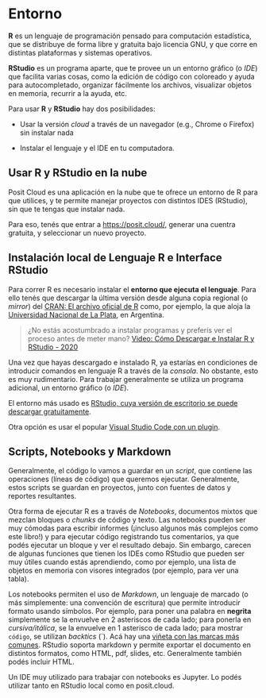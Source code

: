 # Entorno {.unnumbered}

**R** es un lenguaje de programación pensado para computación estadística, que se distribuye de forma libre y gratuita bajo licencia GNU, y que corre en distintas plataformas y sistemas operativos.

**RStudio** es un programa aparte, que te provee un un entorno gráfico (o *IDE*) que facilita varias cosas, como la edición de código con coloreado y ayuda para autocompletado, organizar fácilmente los archivos, visualizar objetos en memoria, recurrir a la ayuda, etc.

Para usar **R** y **RStudio** hay dos posibilidades:

-   Usar la versión *cloud* a través de un navegador (e.g., Chrome o Firefox) sin instalar nada

-   Instalar el lenguaje y el IDE en tu computadora.

## Usar R y RStudio en la nube {.unnumbered}

Posit Cloud es una aplicación en la nube que te ofrece un entorno de R para que utilices, y te permite manejar proyectos con distintos IDES (RStudio), sin que te tengas que instalar nada.

Para eso, tenés que entrar a <https://posit.cloud/>, generar una cuentra gratuita, y seleccionar un nuevo proyecto.

## Instalación local de Lenguaje R e Interface RStudio {.unnumbered}

Para correr R es necesario instalar el **entorno que ejecuta el lenguaje**. Para ello tenés que descargar la última versión desde alguna copia regional (o *mirror*) del [CRAN: El archivo oficial de R](https://cran.r-project.org/mirrors.html) como, por ejemplo, la que aloja la [Universidad Nacional de La Plata](http://mirror.fcaglp.unlp.edu.ar/CRAN/), en Argentina.

<!-- ```{block, type='rmdcomment'} -->

> ¿No estás acostumbrado a instalar programas y preferís ver el proceso antes de meter mano? [Video: Cómo Descargar e Instalar R y RStudio - 2020](https://www.youtube.com/watch?v=D9Bp11iZssc)

Una vez que hayas descargado e instalado R, ya estarías en condiciones de introducir comandos en lenguaje R a través de la *consola*. No obstante, esto es muy rudimentario. Para trabajar generalmente se utiliza un programa adicional, un entorno gráfico (o *IDE*).

El entorno más usado es [RStudio, cuya versión de escritorio se puede descargar gratuitamente](https://posit.co/downloads/).

Otra opción es usar el popular [Visual Studio Code con un plugin](https://marketplace.visualstudio.com/items?itemName=Ikuyadeu.r).

## Scripts, Notebooks y Markdown {.unnumbered}

Generalmente, el código lo vamos a guardar en un *script*, que contiene las operaciones (líneas de código) que queremos ejecutar. Generalmente, estos scripts se guardan en proyectos, junto con fuentes de datos y reportes resultantes.

Otra forma de ejecutar R es a través de *Notebooks*, documentos mixtos que mezclan bloques o *chunks* de código y texto. Las notebooks pueden ser muy cómodas para escribir informes (¡incluso algunos más complejos como este libro!) y para ejecutar código registrando tus comentarios, ya que podés ejecutar un bloque y ver el resultado debajo. Sin embargo, carecen de algunas funciones que tienen los IDEs como RStudio que pueden ser muy útiles cuando estás aprendiendo, como por ejemplo, una lista de objetos en memoria con visores integrados (por ejemplo, para ver una tabla).

Los notebooks permiten el uso de *Markdown*, un lenguaje de marcado (o más simplemente: una convención de escritura) que permite introducir formato usando símbolos. Por ejemplo, para poner una palabra en **negrita** simplemente se la envuelve en 2 asteriscos de cada lado; para ponerla en *cursiva/itálica*, se la envuelve en 1 asterisco de cada lado; para mostrar `código`, se utilizan *backtics* (\`). Acá hay una [viñeta con las marcas más comunes](https://www.rstudio.com/wp-content/uploads/2015/02/rmarkdown-cheatsheet.pdf). RStudio soporta markdown y permite exportar el documento en distintos formatos, como HTML, pdf, slides, etc. Generalmente también podés incluir HTML.

Un IDE muy utilizado para trabajar con notebooks es Jupyter. Lo podés utilizar tanto en RStudio local como en posit.cloud.
